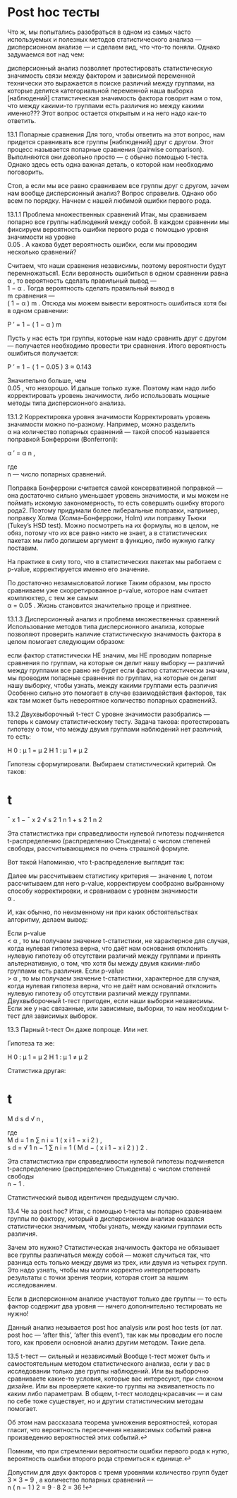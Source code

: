 # Post hoc тесты

Что ж, мы попытались разобраться в одном из самых часто используемых и полезных методов статистического анализа — дисперсионном анализе — и сделаем вид, что что-то поняли. Однако задумаемся вот над чем:

дисперсионный анализ позволяет протестировать статистическую значимость связи между фактором и зависимой переменной
технически это выражается в поиске различий между группами, на которые делится категориальной переменной наша выборка [наблюдений]
статистическая значимость фактора говорит нам о том, что между какими-то группами есть различия
но между какими именно???
Этот вопрос остается открытым и на него надо как-то ответить.

13.1 Попарные сравнения
Для того, чтобы ответить на этот вопрос, нам придется сравнивать все группы [наблюдений] друг с другом. Этот процесс называется попарные сравнения (pairwise comparison). Выполняются они довольно просто — с обычно помощью t-теста. Однако здесь есть одна важная деталь, о которой нам необходимо поговорить.

Стоп, а если мы все равно сравниваем все группы друг с другом, зачем нам вообще дисперсионный анализ? Вопрос справелив. Однако обо всем по порядку. Начнем с нашей любимой ошибки первого рода.

13.1.1 Проблема множественных сравнений
Итак, мы сравниваем попарно все группы наблюдений между собой. В каждом сравнении мы фиксируем вероятность ошибки первого рода с помощью уровня значимости на уровне  
0.05
 . А какова будет вероятность ошибки, если мы проводим несколько сравнений?

Считаем, что наши сравнения независимы, поэтому вероятности будут перемножаться1. Если верояность ошибиться в одном сравнении равна  
α
 , то вероятность сделать правильный вывод —  
1
−
α
 . Тогда вероятность сделать правильный вывод в  
m
  сравнения —  
(
1
−
α
)
m
 . Отсюда мы можем вывести вероятность ошибиться хотя бы в одном сравнении:

P
′
=
1
−
(
1
−
α
)
m
 

Пусть у нас есть три группы, которые нам надо сравнить друг с другом — получается необходимо провести три сравнения. Итого вероятность ошибиться получается:

P
′
=
1
−
(
1
−
0.05
)
3
≈
0.143
 

Значительно больше, чем  
0.05
 , что нехорошо. И дальше только хуже. Поэтому нам надо либо корректировать уровень значимости, либо использовать мощные методы типа дисперсионного анализа.

13.1.2 Корректировка уровня значимости
Корректировать уровень значимости можно по-разному. Например, можно разделить  
α
  на количество попарных сравнений — такой способ называется поправкой Бонферрони (Bonferroni):

α
′
=
α
n
,
 

где  
n
  — число попарных сравнений.

Поправка Бонферрони считается самой консервативной поправкой — она достаточно сильно уменьшает уровень значимости, и мы можем не поймать искомую закономерность, то есть совершить ошибку второго рода2. Поэтому придумали более либеральные поправки, например, поправку Холма (Холма–Бонферрони, Holm) или поправку Тьюки (Tukey’s HSD test). Можно посмотреть на их формулы, но в целом, не обяз, потому что их все равно никто не знает, а в статистических пакетах мы либо допишем аргумент в функцию, либо нужную галку поставим.

На практике в силу того, что в статистических пакетах мы работаем с p-value, корректируется именно его значение.

По достаточно незамысловатой логике
Таким образом, мы просто сравниваем уже скорретированное p-value, которое нам считает комплюхтер, с тем же самым  
α
=
0.05
 . Жизнь становится значительно проще и приятнее.

13.1.3 Дисперсионный анализ и проблема множественных сравнений
Использование методов типа дисперсионного анализа, которые позволяют проверить наличие статистическую значимость фактора в целом помогает следующим образом:

если фактор статистически НЕ значим, мы НЕ проводим попарные сравнения по группам, на которые он делит нашу выборку — различий между группами все равно не будет
если фактор статистически значим, мы проводим попарные сравнения по группам, на которые он делит нашу выборку, чтобы узнать, между какими группами есть различия
Особенно сильно это помогает в случае взаимодействия факторов, так как там может быть невероятное количество попарных сравнений3.

13.2 Двухвыборочный t-тест
С уровне значимости разобрались — теперь к самому статистическому тесту. Задача такова: протестировать гипотезу о том, что между двумя группами наблюдений нет различий, то есть:

H
0
:
μ
1
=
μ
2
H
1
:
μ
1
≠
μ
2

Гипотезы сформулировали. Выбираем статистический критерий. Он таков:

t
=
¯
x
1
−
¯
x
2
√
s
2
1
n
1
+
s
2
1
n
2
 

Эта статистистика при справедливости нулевой гипотезы подчиняется t-распределению (распределению Стьюдента) с числом степеней свободы, рассчитывающимся по очень страшной формуле.

Вот такой
Напоминаю, что t-распределение выглядит так:


Далее мы рассчитываем статистику критерия — значение t, потом рассчитываем для него p-value, корректируем сообразно выбранному способу корректировки, и сравниваем с уровнем значимости  
α
 .

И, как обычно, по неизменному ни при каких обстоятельствах алгоритму, делаем вывод:

Если p-value  
<
α
 , то мы получаем значение t-статистики, не характерное для случая, когда нулевая гипотеза верна, что даёт нам основания отклонить нулевую гипотезу об отсутствии различий между группами и принять альтернативную, о том, что хотя бы между двумя какими-либо группами есть различия.
Если p-value  
>
α
 , то мы получаем значение t-статистики, характерное для случая, когда нулевая гипотеза верна, что не даёт нам оснований отклонить нулевую гипотезу об отсутствии различий между группами.
Двухвыборочный t-тест пригоден, если наши выборки независимы. Если же у нас связанные, или зависимые, выборки, то нам необходим t-тест для зависимых выборок.

13.3 Парный t-тест
Он даже попроще. Или нет.

Гипотеза та же:

H
0
:
μ
1
=
μ
2
H
1
:
μ
1
≠
μ
2

Статистика другая:

t
=
M
d
s
d
√
n
,
 

где  
M
d
=
1
n
∑
n
i
=
1
(
x
i
1
−
x
i
2
)
 ,  
s
d
=
√
1
n
−
1
∑
n
i
=
1
(
M
d
−
(
x
i
1
−
x
i
2
)
)
2
 .

Эта статистистика при справедливости нулевой гипотезы подчиняется t-распределению (распределению Стьюдента) с числом степеней свободы  
n
−
1
 .

Статистический вывод идентичен предыдущем случаю.

13.4 Че за post hoc?
Итак, с помощью t-теста мы попарно сравниваем группы по фактору, который в дисперсионном анализе оказался статистически значимым, чтобы узнать, между какими группами есть различия.

Зачем это нужно? Статистическая значимость фактора не обязывает все группы различаться между собой — может случиться так, что разница есть только между двумя из трех, или двумя из четырех групп. Это надо узнать, чтобы мы могли корректно интерпретировать результаты с точки зрения теории, которая стоит за нашим исследованием.

Если в дисперсионном анализе участвуют только две группы — то есть фактор содержит два уровня — ничего дополнительно тестировать не нужно!

Данный анализ незывается post hoc analysis или post hoc tests (от лат. post hoc — ‘after this’, ‘after this event’), так как мы проводим его после того, как провели основной анализ другим методом. Такие дела.

13.5 t-тест — сильный и независимый
Вообще t-тест может быть и самостоятельным методом статистического анализа, если у вас в исследовании только две группы наблюдений. Или вы выборочно сравниваете какие-то условия, которые вас интересуют, при сложном дизайне. Или вы проверяете какие-то группы на эквивалетность по каким либо параметрам. В общем, t-тест молодец-красавчик — и сам по себе тоже существует, но и другим статистическим методам помогает.

Об этом нам рассказала теорема умножения вероятностей, которая гласит, что вероятность пересечения независимых событий равна произведению вероятностей этих событий.↩︎

Помним, что при стремлении вероятности ошибки первого рода к нулю, вероятность ошибки второго рода стремиться к единице.↩︎

Допустим для двух факторов с тремя уровнями количество групп будет  
3
×
3
=
9
 , а количество попарных сравнений —  
n
(
n
−
1
)
2
=
9
⋅
8
2
=
36
 !↩︎
 
 
